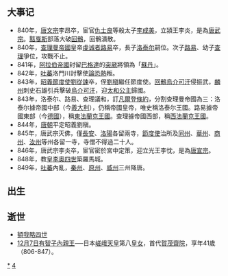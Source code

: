 {{Unreferenced|time=2018-09-17T03:51:57+00:00}}
{{DecadeTOC|840}}
== 大事记 ==
*840年，[[唐文宗|唐文宗]]李昂卒，宦官[[仇士良|仇士良]]等殺太子[[李成美|李成美]]，立潁王李炎，是為[[唐武宗|唐武宗]]。[[黠戛斯|黠戛斯]]部落大破[[回鶻|回鶻]]，回鶻潰散。
*840年，[[查理曼帝國|查理曼帝國]]皇帝[[虔诚者路易|虔诚者路易]]卒，長子[[洛泰尔一世_(中法兰克)|洛泰尔]]嗣位。次子[[日耳曼人路易|路易]]、幼子[[秃头查理|查理]]爭位，攻戰不止。 
*841年，[[阿拉伯帝國|阿拉伯帝國]]封留[[巴格達|巴格達]]的[[突厥|突厥]]將領為「[[苏丹_(称谓)|蘇丹]]」。
*842年，[[吐蕃|吐蕃]]洛門川討擊使[[論恐熱|論恐熱]]叛。
*843年，[[昭義節度使|昭義節度使]][[劉從諫|劉從諫]]卒，侄[[劉稹|劉稹]]繼任節度使。[[回鶻|回鶻]][[烏介可汗|烏介可汗]]侵振武，[[麟州|麟州]]刺史石雄引兵擊破[[烏介可汗|烏介可汗]]，迎[[太和公主|太和公主]]歸國。
*843年，洛泰尔、路易、查理議和，訂[[凡爾登條約|凡爾登條約]]，分割查理曼帝國為三：洛泰尔據帝國中部（今[[義大利|義大利]]），仍稱帝國皇帝，唯史稱洛泰尔王國。路易據帝國東部（今[[德國|德國]]），稱[[東法蘭克王國|東法蘭克王國]]。查理據帝國西部，稱[[西法蘭克王國|西法蘭克王國]]。 
*844年，[[唐朝|唐朝]]平定昭義劉稹。 
*845年，唐武宗灭佛，僅[[長安|長安]]、[[洛陽|洛陽]]各留兩寺，[[節度使|節度使]]治所及[[同州|同州]]、[[華州|華州]]、[[商州|商州]]、[[汝州|汝州]]等州各留一寺，寺僧不得過二十人。 
*846年，唐武宗李炎卒，宦官密於宮中定策，迎立光王李忱，是為[[唐宣宗|唐宣宗]]。 
*848年，教皇[[李奧四世|李奧四世]]築羅馬城。 
*849年，[[吐蕃|吐蕃]]內亂，[[秦州|秦州]]、[[原州|原州]]、[[威州|威州]]三州降唐。

== 出生 ==

== 逝世 ==
*[[額我略四世|額我略四世]]
*[[12月7日|12月7日]][[有智子內親王|有智子內親王]]──日本[[嵯峨天皇|嵯峨天皇]]第八[[皇女|皇女]]，首代[[賀茂齋院|賀茂齋院]]，享年41歲（806-847）。

{{世紀|9}}

[[Category:840年代|*]]
[[Category:9世纪各年代|4]]
